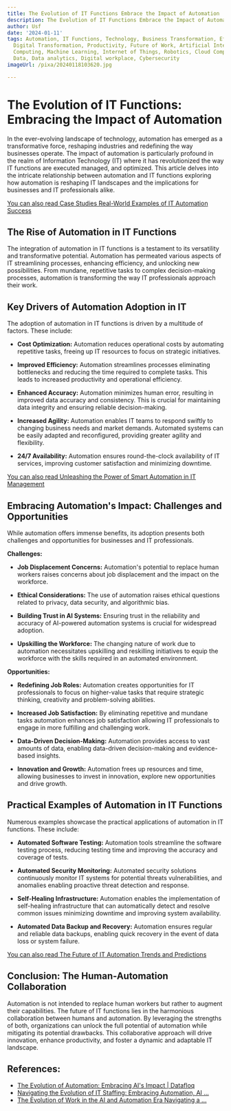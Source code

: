 ```yaml
---
title: The Evolution of IT Functions Embrace the Impact of Automation
description: The Evolution of IT Functions Embrace the Impact of Automation
author: Usf
date: '2024-01-11'
tags: Automation, IT Functions, Technology, Business Transformation, Efficiency, Innovation,
  Digital Transformation, Productivity, Future of Work, Artificial Intelligence, Cognitive
  Computing, Machine Learning, Internet of Things, Robotics, Cloud Computing, Big
  Data, Data analytics, Digital workplace, Cybersecurity
imageUrl: /pixa/20240118103620.jpg

---
```

# The Evolution of IT Functions: Embracing the Impact of Automation

In the ever-evolving landscape of technology, automation has emerged as a transformative force, reshaping industries and redefining the way businesses operate. The  impact of automation is particularly profound in the realm  of Information Technology (IT) where  it has revolutionized the  way IT functions are executed managed, and optimized. This article delves into the intricate  relationship between automation  and IT functions exploring  how automation is reshaping IT landscapes and the implications for businesses and IT professionals alike.

[You can also read Case Studies Real-World Examples of IT  Automation Success](Case%20Studies%20Real-World%20Examples%20of%20IT%20Automation%20Success)


## The Rise of Automation in IT Functions

The integration of automation in IT functions is a testament to its versatility and transformative potential. Automation has permeated various aspects of IT streamlining processes, enhancing efficiency, and unlocking new possibilities. From  mundane, repetitive tasks to  complex decision-making processes, automation is transforming  the way IT professionals approach their  work.

##  Key Drivers of Automation Adoption in IT

The adoption of automation in IT functions is driven by a multitude of factors. These include:

- **Cost Optimization:** Automation reduces operational costs  by automating repetitive tasks, freeing  up IT resources to focus on strategic initiatives.

- **Improved Efficiency:** Automation streamlines processes eliminating bottlenecks and reducing the time  required to complete tasks. This leads to increased productivity and operational efficiency.

- **Enhanced Accuracy:** Automation  minimizes  human error, resulting in improved data accuracy and consistency. This  is crucial for maintaining data integrity and  ensuring reliable  decision-making.

- **Increased Agility:** Automation  enables IT teams to respond swiftly to changing  business needs and market demands. Automated systems can be easily adapted and reconfigured, providing greater agility and flexibility.

- **24/7 Availability:** Automation ensures round-the-clock availability of IT services,  improving customer satisfaction and  minimizing downtime.

[You can  also read Unleashing the Power of Smart Automation in IT Management](Unleashing%20the%20Power%20of%20Smart%20Automation%20in%20IT%20Management)


## Embracing Automation's Impact: Challenges  and  Opportunities

While  automation offers immense benefits, its adoption presents both challenges and opportunities for businesses and  IT professionals.

**Challenges:**

- **Job Displacement Concerns:** Automation's potential to replace human workers raises concerns about job displacement and the impact  on the workforce.

-  **Ethical Considerations:**  The use  of  automation raises ethical questions related to privacy, data  security, and algorithmic bias.

- **Building Trust in AI Systems:** Ensuring trust in the reliability and accuracy of AI-powered automation systems is crucial for widespread adoption.

- **Upskilling the Workforce:** The changing nature of work due to automation necessitates upskilling and reskilling initiatives to equip the workforce with the skills required  in  an automated environment.

**Opportunities:**

- **Redefining Job Roles:** Automation creates  opportunities for IT professionals to focus on higher-value tasks that  require  strategic thinking, creativity and problem-solving abilities.

- **Increased Job Satisfaction:** By eliminating  repetitive and mundane tasks automation enhances job  satisfaction allowing  IT professionals to engage in more fulfilling and challenging work.

- **Data-Driven  Decision-Making:** Automation provides access to vast amounts of  data,  enabling data-driven decision-making and evidence-based insights.

- **Innovation and Growth:** Automation  frees up resources and time, allowing businesses to invest in innovation, explore new opportunities and drive growth.

## Practical  Examples of Automation in IT Functions

Numerous examples showcase the practical applications of automation in IT functions. These include:

- **Automated Software Testing:**  Automation tools streamline the software testing process, reducing testing time and improving the accuracy and coverage of tests.

- **Automated  Security Monitoring:** Automated security solutions  continuously monitor IT systems for potential threats vulnerabilities, and anomalies enabling proactive threat detection  and  response.

- **Self-Healing Infrastructure:** Automation enables the implementation of self-healing infrastructure that  can automatically detect and resolve common issues minimizing  downtime and improving system availability.

- **Automated Data Backup and Recovery:** Automation ensures  regular  and reliable data  backups, enabling quick recovery in the event of data loss or system failure.

[You can  also read The Future of IT Automation Trends  and Predictions](The%20Future%20of%20IT%20Automation%20Trends%20and%20Predictions)


##  Conclusion: The Human-Automation  Collaboration

Automation is not intended to replace  human workers but rather to augment their capabilities. The future of IT functions lies in the harmonious collaboration  between humans and automation. By leveraging the strengths of both, organizations can unlock the full potential of automation while mitigating its potential drawbacks. This collaborative  approach will drive innovation, enhance productivity, and foster a  dynamic and adaptable IT landscape.

## References:
- [The Evolution of Automation: Embracing AI's Impact | Datafloq](https://datafloq.com/read/the-evolution-of-automation-embracing-ais-impact/)
- [Navigating the Evolution of IT Staffing: Embracing Automation, AI ...](https://www.linkedin.com/pulse/navigating-evolution-staffing-embracing-automation-y9vcc)
- [The Evolution of Work in the AI and Automation Era Navigating a ...](http://korecent.com/blog/blog/the-evolution-of-work-in-the-ai-and-automation-era-navigating-a-transformative-landscape)
